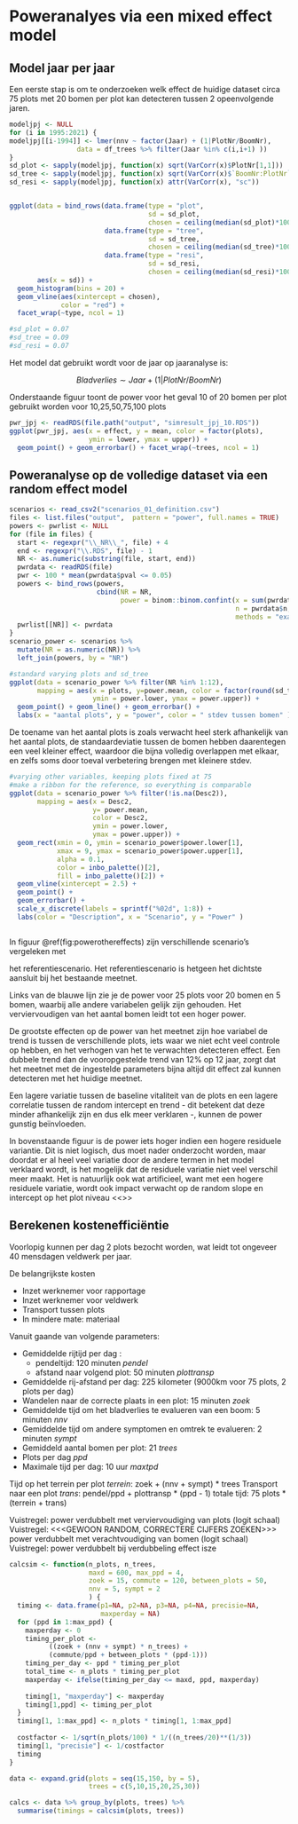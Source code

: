 # Poweranalyes via een mixed effect model

## Model jaar per jaar

Een eerste stap is om te onderzoeken welk effect de huidige dataset circa 75 plots met 20 bomen per plot kan detecteren tussen 2 opeenvolgende jaren.

```r
modeljpj <- NULL
for (i in 1995:2021) {
modeljpj[[i-1994]] <- lmer(nnv ~ factor(Jaar) + (1|PlotNr/BoomNr), 
                 data = df_trees %>% filter(Jaar %in% c(i,i+1) ))  
}
sd_plot <- sapply(modeljpj, function(x) sqrt(VarCorr(x)$PlotNr[1,1]))
sd_tree <- sapply(modeljpj, function(x) sqrt(VarCorr(x)$`BoomNr:PlotNr`[1,1]))
sd_resi <- sapply(modeljpj, function(x) attr(VarCorr(x), "sc"))


ggplot(data = bind_rows(data.frame(type = "plot", 
                                   sd = sd_plot, 
                                   chosen = ceiling(median(sd_plot)*100)/100),
                        data.frame(type = "tree", 
                                   sd = sd_tree,
                                   chosen = ceiling(median(sd_tree)*100)/100),
                        data.frame(type = "resi", 
                                   sd = sd_resi,
                                   chosen = ceiling(median(sd_resi)*100)/100)), 
       aes(x = sd)) + 
  geom_histogram(bins = 20) + 
  geom_vline(aes(xintercept = chosen), 
             color = "red") + 
  facet_wrap(~type, ncol = 1)

#sd_plot = 0.07
#sd_tree = 0.09
#sd_resi = 0.07
```

Het model dat gebruikt wordt voor de  jaar op jaaranalyse is: 

$$
  Bladverlies \sim Jaar + (1|PlotNr/BoomNr)
$$

Onderstaande figuur toont de power voor het geval 10 of 20 bomen per plot gebruikt worden voor 10,25,50,75,100 plots

```r
pwr_jpj <- readRDS(file.path("output", "simresult_jpj_10.RDS")) 
ggplot(pwr_jpj, aes(x = effect, y = mean, color = factor(plots), 
                    ymin = lower, ymax = upper)) + 
  geom_point() + geom_errorbar() + facet_wrap(~trees, ncol = 1)

```



## Poweranalyse op de volledige dataset via een random effect model

```r

scenarios <- read_csv2("scenarios_01_definition.csv")
files <- list.files("output",  pattern = "power", full.names = TRUE)
powers <- pwrlist <- NULL
for (file in files) {
  start <- regexpr("\\_NR\\_", file) + 4
  end <- regexpr("\\.RDS", file) - 1
  NR <- as.numeric(substring(file, start, end))
  pwrdata <- readRDS(file)
  pwr <- 100 * mean(pwrdata$pval <= 0.05)
  powers <- bind_rows(powers, 
                      cbind(NR = NR, 
                            power = binom::binom.confint(x = sum(pwrdata$pval < pwrdata$alpha), 
                                                         n = pwrdata$n, 
                                                         methods = "exact")))
  pwrlist[[NR]] <- pwrdata
}
scenario_power <- scenarios %>% 
  mutate(NR = as.numeric(NR)) %>%  
  left_join(powers, by = "NR")
```

```r

#standard varying plots and sd_tree
ggplot(data = scenario_power %>% filter(NR %in% 1:12), 
       mapping = aes(x = plots, y=power.mean, color = factor(round(sd_tree,3)), 
                     ymin = power.lower, ymax = power.upper)) +
  geom_point() + geom_line() + geom_errorbar() + 
  labs(x = "aantal plots", y = "power", color = " stdev tussen bomen" )
```

De toename van het aantal plots is zoals verwacht heel sterk afhankelijk van het aantal plots, de standaardeviatie tussen de bomen hebben daarentegen een veel kleiner effect, waardoor die bijna volledig overlappen met elkaar, en zelfs soms door toeval verbetering brengen met kleinere stdev.


```r
#varying other variables, keeping plots fixed at 75
#make a ribbon for the reference, so everything is comparable
ggplot(data = scenario_power %>% filter(!is.na(Desc2)), 
       mapping = aes(x = Desc2, 
                     y= power.mean, 
                     color = Desc2, 
                     ymin = power.lower, 
                     ymax = power.upper)) +
  geom_rect(xmin = 0, ymin = scenario_power$power.lower[1],
            xmax = 9, ymax = scenario_power$power.upper[1], 
            alpha = 0.1, 
            color = inbo_palette()[2], 
            fill = inbo_palette()[2]) +
  geom_vline(xintercept = 2.5) + 
  geom_point() + 
  geom_errorbar() + 
  scale_x_discrete(labels = sprintf("%02d", 1:8)) + 
  labs(color = "Description", x = "Scenario", y = "Power" )



```

In figuur \@ref(fig:powerothereffects) zijn verschillende scenario's vergeleken met 

het referentiescenario. Het referentiescenario is hetgeen het dichtste aansluit bij het bestaande meetnet.

Links van de blauwe lijn zie je de power voor 25 plots voor 20 bomen en 5 bomen, waarbij alle andere variabelen gelijk zijn gehouden. Het verviervoudigen van het aantal bomen leidt tot een hoger power.

De grootste effecten op de power van het meetnet zijn hoe variabel de trend is tussen de verschillende plots, iets waar we niet echt veel controle op hebben, en het verhogen van het te verwachten detecteren effect. Een dubbele trend dan de vooropgestelde trend van 12% op 12 jaar, zorgt dat het meetnet met de ingestelde parameters bijna altijd dit effect zal kunnen detecteren met het huidige meetnet.

Een lagere variatie tussen de baseline vitaliteit van de plots en een lagere correlatie tussen de random intercept en trend - dit betekent dat deze minder afhankelijk zijn en dus elk meer verklaren -, kunnen de power gunstig beïnvloeden.

In bovenstaande figuur is de power iets hoger indien een hogere residuele variantie. Dit is niet logisch, dus moet nader onderzocht worden, maar doordat er al heel veel variatie door de andere termen in het model verklaard wordt, is het mogelijk dat de residuele variatie niet veel verschil meer maakt. Het is natuurlijk ook wat artificieel, want met een hogere residuele variatie, wordt ook impact verwacht op de random slope en intercept op het plot niveau <<<NADER ONDERZOEKEN>>>

## Berekenen kostenefficiëntie

Voorlopig kunnen per dag 2 plots bezocht worden, wat leidt tot ongeveer 40 mensdagen veldwerk per jaar.

De belangrijkste kosten

- Inzet werknemer voor rapportage
- Inzet werknemer voor veldwerk
- Transport tussen plots
- In mindere mate: materiaal

Vanuit gaande van volgende parameters:

- Gemiddelde rijtijd per dag : 
    - pendeltijd: 120 minuten *pendel*
    - afstand naar volgend plot: 50 minuten  *plottransp*
- Gemiddelde rij-afstand per dag: 225 kilometer (9000km voor 75 plots, 2 plots per dag)
- Wandelen naar de correcte plaats in een plot: 15 minuten *zoek*
- Gemiddelde tijd om het bladverlies te evalueren van een boom: 5 minuten *nnv*
- Gemiddelde tijd om andere symptomen en omtrek te evalueren: 2 minuten *sympt*
- Gemiddeld aantal bomen per plot: 21 *trees*
- Plots per dag *ppd*
- Maximale tijd per dag: 10 uur *maxtpd*

Tijd op het terrein per plot *terrein*: zoek + (nnv + sympt) * trees
Transport naar een plot *trans*: pendel/ppd + plottransp * (ppd - 1)
totale tijd: 75 plots * (terrein + trans)

Vuistregel: power verdubbelt met verviervoudiging van plots (logit schaal)
Vuistregel: <<<GEWOON RANDOM, CORRECTERE CIJFERS ZOEKEN>>> power verdubbelt met verachtvoudiging van bomen (logit schaal)
Vuistregel: power verdubbelt bij verdubbeling effect isze

```r

calcsim <- function(n_plots, n_trees, 
                    maxd = 600, max_ppd = 4,
                    zoek = 15, commute = 120, between_plots = 50,
                    nnv = 5, sympt = 2
                    ) {
  timing <- data.frame(p1=NA, p2=NA, p3=NA, p4=NA, precisie=NA, 
                       maxperday = NA)
  for (ppd in 1:max_ppd) {
    maxperday <- 0
    timing_per_plot <- 
          ((zoek + (nnv + sympt) * n_trees) + 
          (commute/ppd + between_plots * (ppd-1)))
    timing_per_day <- ppd * timing_per_plot
    total_time <- n_plots * timing_per_plot
    maxperday <- ifelse(timing_per_day <= maxd, ppd, maxperday) 
    
    timing[1, "maxperday"] <- maxperday
    timing[1,ppd] <- timing_per_plot
  }
  timing[1, 1:max_ppd] <- n_plots * timing[1, 1:max_ppd]
  
  costfactor <- 1/sqrt(n_plots/100) * 1/((n_trees/20)**(1/3))
  timing[1, "precisie"] <- 1/costfactor
  timing
}

data <- expand.grid(plots = seq(15,150, by = 5),
                    trees = c(5,10,15,20,25,30))

calcs <- data %>% group_by(plots, trees) %>% 
  summarise(timings = calcsim(plots, trees))



```

